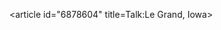 <article id="6878604" title=Talk:Le Grand, Iowa>
	<talkpage id="6878604" title="Talk:Le Grand, Iowa">
{{WPCities|class=Start|importance=low}}
{{WikiProject Iowa|class=Start|importance=low|communities=yes}}
{{reqphoto|in=Marshall County, Iowa}}
	</talkpage>
</article>